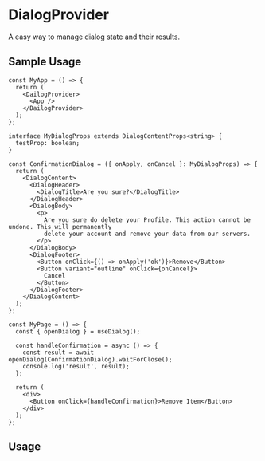 
<Meta of={stories} />

# DialogProvider

A easy way to manage dialog state and their results.

## Sample Usage

```tsx
const MyApp = () => {
  return (
    <DailogProvider>
      <App />
    </DailogProvider>
  );
};

interface MyDialogProps extends DialogContentProps<string> {
  testProp: boolean;
}

const ConfirmationDialog = ({ onApply, onCancel }: MyDialogProps) => {
  return (
    <DialogContent>
      <DialogHeader>
        <DialogTitle>Are you sure?</DialogTitle>
      </DialogHeader>
      <DialogBody>
        <p>
          Are you sure do delete your Profile. This action cannot be undone. This will permanently
          delete your account and remove your data from our servers.
        </p>
      </DialogBody>
      <DialogFooter>
        <Button onClick={() => onApply('ok')}>Remove</Button>
        <Button variant="outline" onClick={onCancel}>
          Cancel
        </Button>
      </DialogFooter>
    </DialogContent>
  );
};

const MyPage = () => {
  const { openDialog } = useDialog();

  const handleConfirmation = async () => {
    const result = await openDialog(ConfirmationDialog).waitForClose();
    console.log('result', result);
  };

  return (
    <div>
      <Button onClick={handleConfirmation}>Remove Item</Button>
    </div>
  );
};
```

## Usage

<Canvas of={stories.Usage} />
